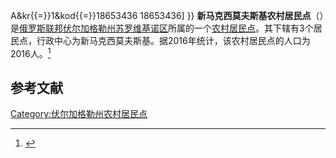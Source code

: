 {{Infobox Settlement
| official_name = 新马克西莫夫斯基农村居民点
| native_name = Новомаксимовское сельское поселение
| settlement_type = [[农村居民点|农村居民点]]
| subdivision_type = [[国家|国家]]
| subdivision_type1 = [[州_(俄罗斯)|州]]
| subdivision_type2 = [[区_(苏联)|区]]
| subdivision_name = {{RUS}}
| subdivision_name1 = [[伏尔加格勒州|伏尔加格勒州]]
| subdivision_name2 = [[苏罗维基诺区|苏罗维基诺区]]
| seat_type = 行政中心
| seat = 新马克西莫夫斯基
| population_as_of=2016
| population_footnotes = <ref name=stat />
| population_total = 2016
| coordinates_display = inline,title
| latd = 48 | latm = 28 | lats = 48 | latNS = N
| longd = 43 | longm = 09 | longs = 54 | longEW = E
| timezone = [[莫斯科时间|MSK]]
| utc_offset = +3
| blank_name = [[俄罗斯市政土地区划代码|OKTMO编码]]
| blank_info = [http://classif.spb.ru/classificators/view/tma.php?st{{=}}A&kr{{=}}1&kod{{=}}18653436 18653436]
}}
'''新马克西莫夫斯基农村居民点'''（{{lang-ru|Новомаксимовское сельское поселение}}）是[[俄罗斯联邦|俄罗斯联邦]][[伏尔加格勒州|伏尔加格勒州]][[苏罗维基诺区|苏罗维基诺区]]所属的一个[[农村居民点|农村居民点]]。其下辖有3个居民点，行政中心为新马克西莫夫斯基。据2016年统计，该农村居民点的人口为2016人。<ref name=stat>{{cite web | url = http://www.gks.ru/free_doc/doc_2016/bul_dr/mun_obr2016.rar | title = Численность населения Российской Федерации по муниципальным образованиям на 1 января 2016 года | language = ru | accessdate = 2016-12-20 | archive-date = 2019-05-13 | archive-url = https://web.archive.org/web/20190513150350/http://www.gks.ru/free_doc/doc_2016/bul_dr/mun_obr2016.rar | dead-url = no }}</ref>

== 参考文献 ==
{{reflist}}

{{Russia-stub}}

[[Category:伏尔加格勒州农村居民点|Category:伏尔加格勒州农村居民点]]